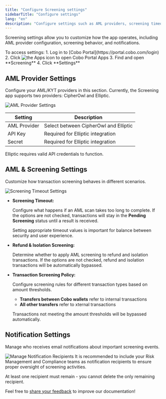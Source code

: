```yaml
---
title: "Configure Screening settings"
sidebarTitle: "Configure settings"
lang: "en"
description: "Configure settings such as AML providers, screening timeouts, and notifications for the Screening app."
---
```


Screening settings allow you to customize how the app operates, including AML provider configuration, screening behavior, and notifications.

<Info>
To access settings:
1. Log in to [Cobo Portal](https://portal.cobo.com/login)
2. Click <img src="/en/images/common/icon_apps.svg" className="icon" alt="the Apps icon"/> to open Cobo Portal Apps
3. Find and open **Screening**
4. Click **Settings**
</Info>

## AML Provider Settings

Configure your AML/KYT providers in this section. Currently, the Screening app supports two providers: CipherOwl and Elliptic.

<img src="/en/images/portal-apps/screening/settings-provider.png" className="screenshot_modal" alt="AML Provider Settings"/>

| Setting | Description |
| --- | --- |
| AML Provider | Select between CipherOwl and Elliptic |
| API Key | Required for Elliptic integration |
| Secret | Required for Elliptic integration |

<Note>Elliptic requires valid API credentials to function.</Note>

## AML & Screening Settings

Customize how transaction screening behaves in different scenarios.

<img src="/en/images/portal-apps/screening/settings-aml.png" className="screenshot_modal" alt="Screening Timeout Settings"/>

- **Screening Timeout:**

    Configure what happens if an AML scan takes too long to complete. If the options are not checked, transactions will stay in the **Pending Screening** status until a result is received.

    <Info>Setting appropriate timeout values is important for balance between security and user experience.</Info>

- **Refund & Isolation Screening:**

    Determine whether to apply AML screening to refund and isolation transactions. If the options are not checked, refund and isolation transactions will be automatically bypassed.

- **Transaction Screening Policy:**

    Configure screening rules for different transaction types based on amount thresholds.

    - **Transfers between Cobo wallets** refer to internal transactions
    - **All other transfers** refer to xternal transactions

    Transactions not meeting the amount thresholds will be bypassed automatically.
    
## Notification Settings

Manage who receives email notifications about important screening events.

<img src="/en/images/portal-apps/screening/settings-notification.png" className="screenshot_modal" alt="Manage Notification Recipients"/>

<Note>
It is recommended to include your Risk Management and Compliance teams as notification recipients to ensure proper oversight of screening activities.
</Note>

<Info>At least one recipient must remain - you cannot delete the only remaining recipient.</Info>

<Tip>Feel free to [share your feedback](https://forms.zohopublic.com/cobo/form/DocumentFeedbackForm/formperma/QvLOhxJv1_JMsJ-1dleZ8Itb_7rzN-LtgvsDdxosoVI?referrername=manuals) to improve our documentation!</Tip>
